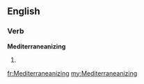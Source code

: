 ==English==

===Verb===
'''Mediterraneanizing'''

# {{present participle of|[[Mediterraneanize]]}}

[[fr:Mediterraneanizing]]
[[my:Mediterraneanizing]]